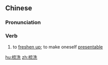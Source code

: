 ==Chinese==
{{zh-forms}}

===Pronunciation===
{{zh-pron
|m=shūxǐ
|c=so1 sai2
|cat=v
}}

===Verb===
{{zh-verb}}

# to [[freshen up]]; to make oneself [[presentable]]

[[hu:梳洗]]
[[zh:梳洗]]